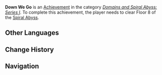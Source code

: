 {{Achievement Infobox
|title        = Down We Go
|id           = 82045
|order id     = 2045
|category     = Domains and Spiral Abyss: Series I
|description  = Clear Floor 8 of the [[Spiral Abyss]].
|requirements = 
|primogems    = 10
|tracking     = Tracks your total amount.
|topic        = 
|set          = Down We Go
|tier         = 2
|tiers_total  = 3
|tier1        = Down We Go (Tier 1)
|tier2        = Down We Go (Tier 2)
|tier3        = Down We Go (Tier 3)
|prev         = Down We Go (Tier 1)
|next         = Down We Go (Tier 3)
}}
'''Down We Go''' is an [[Achievement]] in the category ''[[Domains and Spiral Abyss: Series I]]''. To complete this achievement, the player needs to clear Floor 8 of the [[Spiral Abyss]].
<!--
==Trivia==

==Video Guides==
{{EVT
|video1   = 
|caption1 = 
}}
-->
==Other Languages==
{{Transclude|Down We Go|Other Languages}}

==Change History==
{{Change History|1.0}}
<!--
==References==
{{Reflist}}
-->
==Navigation==
{{Achievement Navbox|Domains and Spiral Abyss: Series I}}